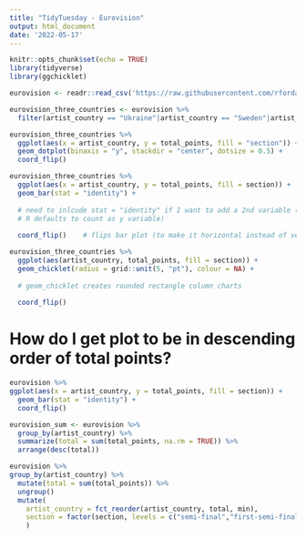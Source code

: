 ```yaml
---
title: "TidyTuesday - Eurovision"
output: html_document
date: '2022-05-17'
---
```


```r
knitr::opts_chunk$set(echo = TRUE)
library(tidyverse)
library(ggchicklet)
```

```r
eurovision <- readr::read_csv('https://raw.githubusercontent.com/rfordatascience/tidytuesday/master/data/2022/2022-05-17/eurovision.csv')
```


```r
eurovision_three_countries <- eurovision %>%
  filter(artist_country == "Ukraine"|artist_country == "Sweden"|artist_country == "Finland")
```


```r
eurovision_three_countries %>%
  ggplot(aes(x = artist_country, y = total_points, fill = "section")) +
  geom_dotplot(binaxis = "y", stackdir = "center", dotsize = 0.5) +
  coord_flip()
```


```r
eurovision_three_countries %>%
  ggplot(aes(x = artist_country, y = total_points, fill = section)) +
  geom_bar(stat = "identity") +
  
  # need to inlcude stat = "identity" if I want to add a 2nd variable (otherwise
  # R defaults to count as y variable)
  
  coord_flip()    # flips bar plot (to make it horizontal instead of vertical)
```


```r
eurovision_three_countries %>%
  ggplot(aes(artist_country, total_points, fill = section)) +
  geom_chicklet(radius = grid::unit(5, "pt"), colour = NA) +
  
  # geom_chicklet creates rounded rectangle column charts
  
  coord_flip()
```

# How do I get plot to be in descending order of total points?
```r
eurovision %>%
ggplot(aes(x = artist_country, y = total_points, fill = section)) +
  geom_bar(stat = "identity") +
  coord_flip() 
```

```r
eurovision_sum <- eurovision %>%
  group_by(artist_country) %>%
  summarize(total = sum(total_points, na.rm = TRUE)) %>%
  arrange(desc(total))
```

```r
eurovision %>%
group_by(artist_country) %>%
  mutate(total = sum(total_points)) %>%
  ungroup() 
  mutate(
    artist_country = fct_reorder(artist_country, total, min),
    section = factor(section, levels = c("semi-final","first-semi-final", "second-semi-final", "grand-final", "final"))
    )
```